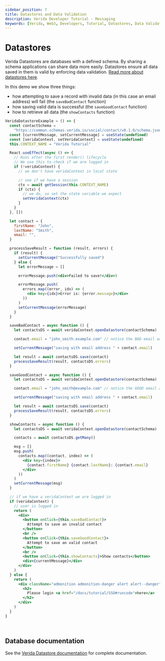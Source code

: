 ```yaml
---
sidebar_position: 7
title: Datastores and Data Validation
description: Verida Developer Tutorial - Messaging
keywords: [Verida, Web3, Developers, Tutorial, Datastores, Data Validation]
---
```


# Datastores

Verida Datastores are databases with a defined schema. By sharing a schema applications can share data more easily.
Datastores ensure all data saved in them is valid by enforcing data validation. [Read more about datastores here](/client-sdk/data.md#opening-datastores).

In this demo we show three things:

- how attempting to save a record with invalid data (in this case an email address) will fail (the `saveBadContact` function)
- how saving valid data is successful (the `saveGoodContact` function)
- how to retrieve all data (the `showContacts` function)

```jsx live
VeridaDatastoreExample = () => {
  const contactSchema =
    "https://common.schemas.verida.io/social/contact/v0.1.0/schema.json"
  const [currentMessage, setCurrentMessage] = useState(undefined)
  const [veridaContext, setVeridaContext] = useState(undefined)
  this.CONTEXT_NAME = "Verida Tutorial"

  React.useEffect(async () => {
    // Runs after the first render() lifecycle
    // We use this to check if we are logged in
    if (!veridaContext) {
      // we don't have veridaContext in local state

      // see if we have a session
      ctx = await getSession(this.CONTEXT_NAME)
      if (ctx) {
        // we do, so set the state variable we expect
        setVeridaContext(ctx)
      }
    }
  }, [])

  let contact = {
    firstName: "John",
    lastName: "Smith",
    email: "",
  }

  processSaveResult = function (result, errors) {
    if (result) {
      setCurrentMessage("Successfully saved")
    } else {
      let errorMessage = []

      errorMessage.push(<div>Failed to save!</div>)

      errorMessage.push(
        errors.map((error, idx) => (
          <div key={idx}>Error is: {error.message}</div>
        ))
      )
      setCurrentMessage(errorMessage)
    }
  }

  saveBadContact = async function () {
    let contactsDS = await veridaContext.openDatastore(contactSchema)

    contact.email = "john_smith.example.com" // notice the BAD email address

    setCurrentMessage("saving with email address " + contact.email)

    let result = await contactsDS.save(contact)
    processSaveResult(result, contactsDS.errors)
  }

  saveGoodContact = async function () {
    let contactsDS = await veridaContext.openDatastore(contactSchema)

    contact.email = "john_smith@example.com" // notice the GOOD email address

    setCurrentMessage("saving with email address " + contact.email)

    let result = await contactsDS.save(contact)
    processSaveResult(result, contactsDS.errors)
  }

  showContacts = async function () {
    let contactsDS = await veridaContext.openDatastore(contactSchema)

    contacts = await contactsDS.getMany()

    msg = []
    msg.push(
      contacts.map((contact, index) => (
        <div key={index}>
          {contact.firstName} {contact.lastName}: {contact.email}
        </div>
      ))
    )
    setCurrentMessage(msg)
  }

  // if we have a veridaContext we are logged in
  if (veridaContext) {
    // user is logged in
    return (
      <div>
        <button onClick={this.saveBadContact}>
          Attempt to save an invalid contact
        </button>
        <br />
        <button onClick={this.saveGoodContact}>
          Attempt to save an valid contact
        </button>
        <br />
        <button onClick={this.showContacts}>Show contacts</button>
        <div>{currentMessage}</div>
      </div>
    )
  } else {
    return (
      <div className="admonition admonition-danger alert alert--danger">
        <h2>
          Please login <a href="/docs/tutorial/SSO#runcode">here</a>
        </h2>
      </div>
    )
  }
}
```

<!-- this is a target so we can link to the end of the code block -->

<a name="runcode">&nbsp;</a>

## Database documentation

See the [Verida Datastore documentation](/client-sdk/data.md) for complete documentation.
